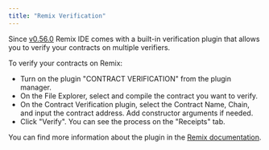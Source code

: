 ```yaml
---
title: "Remix Verification"
---
```


Since [v0.56.0](https://github.com/remix-project-org/remix-project/releases/tag/v0.56.0) Remix IDE comes with a built-in verification plugin that allows you to verify your contracts on multiple verifiers. 

To verify your contracts on Remix:
- Turn on the plugin "CONTRACT VERIFICATION" from the plugin manager.
- On the File Explorer, select and compile the contract you want to verify.
- On the Contract Verification plugin, select the Contract Name, Chain, and input the contract address. Add constructor arguments if needed.
- Click "Verify". You can see the process on the "Receipts" tab.

You can find more information about the plugin in the [Remix documentation](https://remix-ide.readthedocs.io/en/latest/contract_verification.html#verify-page).